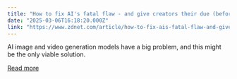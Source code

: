 ```yaml
---
title: "How to fix AI's fatal flaw - and give creators their due (before it's too late)"
date: "2025-03-06T16:18:20.000Z"
link: "https://www.zdnet.com/article/how-to-fix-ais-fatal-flaw-and-give-creators-their-due-before-its-too-late/"
---
```


AI image and video generation models have a big problem, and this might be the only viable solution.

[Read more](https://www.zdnet.com/article/how-to-fix-ais-fatal-flaw-and-give-creators-their-due-before-its-too-late/)
